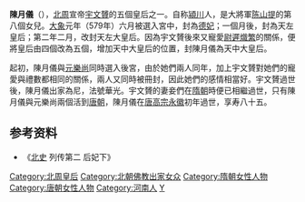 '''陳月儀'''（{{bd|565年||650年|catIdx=C}}），[[北周|北周]]宣帝[[宇文贇|宇文贇]]的五個皇后之一。自称[[颍川郡|潁川]]人，是大將軍[[陈山提|陈山提]]的第八個女兒。[[大象_(年号)|大象]]元年（579年）六月被選入宮中，封為[[德妃|德妃]]；一個月後，封為天左皇后；第二年二月，改封天左大皇后。因為宇文贇後來又寵愛[[尉遲熾繁|尉遲熾繁]]的關係，便將皇后由四個改為五個，增加天中大皇后的位置，封陳月儀為天中大皇后。

起初，陳月儀與[[元樂尚|元樂尚]]同時選入後宮，由於她們兩人同年，加上宇文贇對她們的寵愛與禮數都相同的關係，兩人又同時被冊封，因此她們的感情相當好。宇文贇過世後，陳月儀出家為尼，法號華光。宇文贇的妻妾們在[[隋朝|隋朝]]時便已相繼過世，只有陳月儀與元樂尚兩個活到[[唐朝|唐朝]]，陳月儀在[[唐高宗|唐高宗]][[永徽|永徽]]初年過世，享寿八十五。

== 参考资料 ==

*《[[北史|北史]] 列传第二 后妃下》

{{北周皇后}}
{{DEFAULTSORT:C}}
[[Category:北周皇后|Category:北周皇后]]
[[Category:北朝佛教出家女众|Category:北朝佛教出家女众]]
[[Category:隋朝女性人物|Category:隋朝女性人物]]
[[Category:唐朝女性人物|Category:唐朝女性人物]]
[[Category:河南人|Category:河南人]]
[[Category:陈姓|Y]]
